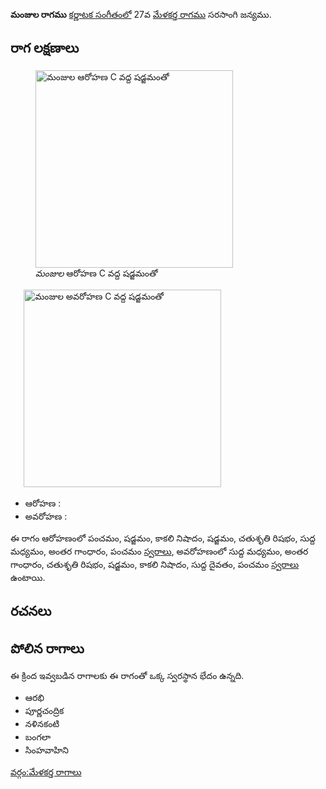 {{Infobox ragam
	| name          	= మంజుల
	| synonym	    	= 
	| mela          	= 
	| chakra        	= 
	| janaka        	= 
	| type          	= షడవ-సంపూర్ణ
	| arohanam      	= {{svaraC|P|S|N3|S|R2|M1|G3|P}} 
	| avarohanam    	= {{svaraC|M1|G3|R2|S|N3|D1|P}}
	| jeeva         	=
	| chhaya        	=
	| nyasa         	=
	| vishesha      	= 
	| equivalent  		= 
}}
{{కర్ణాటక సంగీత రాగాలు}}
'''మంజుల రాగము''' [[కర్ణాటక సంగీతం]]లో 27వ [[మేళకర్త రాగము]] సరసాంగి జన్యము. 


==రాగ లక్షణాలు==
[[Image:manjula_ar_kb2wiki.png|thumb|right|316px|''మంజుల'' ఆరోహణ C వద్ద షడ్జమంతో]]
	[[Image:manjula_av_kb2wiki.png|thumb|right|316px|''మంజుల'' అవరోహణ C వద్ద షడ్జమంతో]]

* ఆరోహణ : {{svaraC|P|S|N3|S|R2|M1|G3|P}} 
* అవరోహణ : {{svaraC|M1|G3|R2|S|N3|D1|P}}

ఈ రాగం ఆరోహణంలో పంచమం, షడ్జమం, కాకలి  నిషాదం, షడ్జమం, చతుశృతి రిషభం, సుద్ద మధ్యమం, అంతర గాంధారం, పంచమం [[స్వరాలు]], అవరోహణంలో సుద్ద మధ్యమం, అంతర గాంధారం, చతుశృతి రిషభం, షడ్జమం, కాకలి  నిషాదం, సుద్ద దైవతం, పంచమం [[స్వరాలు]] ఉంటాయి.

==రచనలు==



==పోలిన రాగాలు==
ఈ క్రింద ఇవ్వబడిన రాగాలకు ఈ రాగంతో ఒక్క స్వరస్థాన భేదం ఉన్నది.
* ఆరభి
* పూర్ణచంద్రిక
* నళినకంటి
* బంగలా
* సింహవాహిని



[[వర్గం:మేళకర్త రాగాలు]]